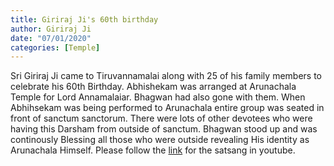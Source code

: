 ```yaml
---
title: Giriraj Ji's 60th birthday
author: Giriraj Ji
date: "07/01/2020"
categories: [Temple]
---
```

Sri Giriraj Ji came to Tiruvannamalai along with 25 of his family members to celebrate his 60th Birthday. Abhishekam was arranged at Arunachala Temple for Lord Annamalaiar. Bhagwan had also gone with them. When Abhihsekam was being performed to Arunachala entire group was seated in front of sanctum sanctorum. There were lots of other devotees who were having this Darsham from outside of sanctum. Bhagwan stood up and was continously Blessing all those who were outside revealing His identity as Arunachala Himself.
 Please follow the [link](https://youtu.be/xDEngUjFRT8?si=VgCaJ3J5cS5VJ1aF) for the satsang in youtube.
